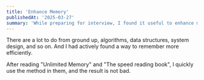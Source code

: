 ```yaml
---
title: 'Enhance Memory'
publishedAt: '2025-03-27'
summary: 'While preparing for interview, I found it useful to enhance memory.'
---
```


There are a lot to do from ground up, algorithms, data structures, system design, and so on. And I had actively found a way to remember more efficiently.

After reading "Unlimited Memory" and "The speed reading book", I quickly use the method in them, and the result is not bad.
